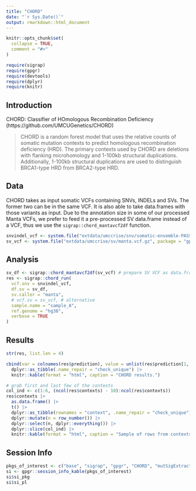 ```yaml
---
title: "CHORD"
date: "`r Sys.Date()`"
output: rmarkdown::html_document
---
```


```r
knitr::opts_chunk$set(
  collapse = TRUE,
  comment = "#>"
)
```

```r
require(sigrap)
require(gpgr)
require(devtools)
require(dplyr)
require(knitr)
```

## Introduction

CHORD: Classifier of HOmologous Recombination Deficiency (https://github.com/UMCUGenetics/CHORD)

> CHORD is a random forest model that uses the relative counts of somatic
mutation contexts to predict homologous recombination deficiency (HRD).
The primary contexts used by CHORD are deletions with flanking microhomology
and 1-100kb structural duplications. Additionally, 1-100kb structural
duplications are used to distinguish BRCA1-type HRD from BRCA2-type HRD.

## Data

CHORD takes as input somatic VCFs containing SNVs, INDELs and SVs. The former
two can be in the same VCF. It is also able to take data.frames with those variants
as input. Due to the annotation size in some of our processed Manta VCFs, we prefer
to feed it a pre-processed SV data.frame instead of a VCF, thus we use
the `sigrap::chord_mantavcf2df` function.


```r
snvindel_vcf <- system.file("extdata/umccrise/snv/somatic-ensemble-PASS.vcf.gz", package = "gpgr")
sv_vcf <- system.file("extdata/umccrise/sv/manta.vcf.gz", package = "gpgr")
```

## Analysis

```r
sv_df <- sigrap::chord_mantavcf2df(sv_vcf) # prepare SV VCF as data.frame
res <- sigrap::chord_run(
  vcf.snv = snvindel_vcf,
  df.sv = sv_df,
  sv.caller = "manta",
  # vcf.sv = sv_vcf, # alternative
  sample.name = "sample_A",
  ref.genome = "hg38",
  verbose = TRUE
)
```

## Results

```r
str(res, list.len = 4)

cbind(var = colnames(res$prediction), value = unlist(res$prediction[1, ])) |>
  dplyr::as_tibble(.name_repair = "check_unique") |>
  knitr::kable(format = "html", caption = "CHORD results.")

# grab first and last few of the contexts
col_ind <- c(1:6, (ncol(res$contexts) - 10):ncol(res$contexts))
res$contexts |>
  as.data.frame() |>
  t() |>
  dplyr::as_tibble(rownames = "context", .name_repair = "check_unique") |>
  dplyr::mutate(n = row_number()) |>
  dplyr::select(n, dplyr::everything()) |>
  dplyr::slice(col_ind) |>
  knitr::kable(format = "html", caption = "Sample of rows from contexts counts.")
```

## Session Info

```r
pkgs_of_interest <- c("base", "sigrap", "gpgr", "CHORD", "mutSigExtractor")
si <- gpgr::session_info_kable(pkgs_of_interest)
si$si_pkg
si$si_pl
```

